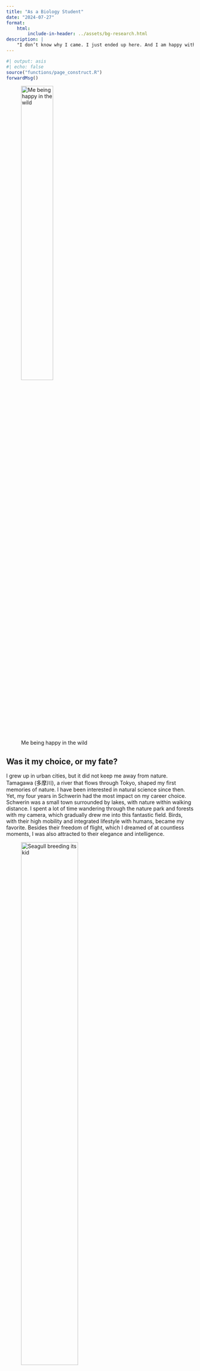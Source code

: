 ```yaml
---
title: "As a Biology Student"
date: "2024-07-27"
format:
    html:
        include-in-header: ../assets/bg-research.html
description: |
    "I don’t know why I came. I just ended up here. And I am happy with it."
---
```


```r
#| output: asis
#| echo: false
source("functions/page_construct.R")
forwardMsg()
```

![Me being happy in the wild](/assets/images/hu-in-heath-cropped.jpg){width="45%"}

## Was it my choice, or my fate?

I grew up in urban cities, but it did not keep me away from nature. Tamagawa (多摩川), a river that flows through Tokyo, shaped my first memories of nature. I have been interested in natural science since then. Yet, my four years in Schwerin had the most impact on my career choice. Schwerin was a small town surrounded by lakes, with nature within walking distance. I spent a lot of time wandering through the nature park and forests with my camera, which gradually drew me into this fantastic field. Birds, with their high mobility and integrated lifestyle with humans, became my favorite. Besides their freedom of flight, which I dreamed of at countless moments, I was also attracted to their elegance and intelligence.

![Seagull breeding its kid](../assets/images/seagull.jpg){width=60%}

Another passion of mine lies in the ocean. The magical power of the ocean has attracted me in so many ways, too many to sort through. It feels like a born instinct how the sounds of waves, the blue of the depths, and the twinkling of the water trigger my emotions and actions. 

I love thinking, sometimes even a bit too much. I have lost count of how many times I sat on the rocks, looking at the starlight's reflection in the great lake of Schwerin, thinking about how vastly wide the universe is, and how insanely long time flows. Every time I think about this, I am amazed by the complexity of life, which blooms so brightly and desperately in the eye of Laplace’s demon.

<!-- ![Schweriner Schloss under the stars](../assets/images/schwerin-starlight.jpg){width=60%} -->

All of this, and much more, have ultimately led me on the path of becoming a biologist. 

## University

I started my degree program in 2020 at [Universität Hamburg](https://www.biologie.uni-hamburg.de/en.html) and received my bachelor's degree at 2024. Currently, I am further pursuing my master degree.

Besides the basic modules obligatory for everyone studying biology, I attended various elective courses during my bachelor and master studies. Many of them have already paid off with knowledge and skills later on, and some have meaningfully shaped my current specialization.

### Molecular Biology

Like many others, I thought about how my studies could support my future. The first time I stood at the crossroads, molecular biology, or specifically, biotechnology, seemed the most promising. But as I delved deeper, I noticed my lack of constant passion for the technology. They mean more as techniques and methods to me, not as research itself. I needed something more "biological" to immerse myself in. For the first time, I felt eager to answer questions at the front line of research. The questions which are confusing researchers, but also reveal the beauty of life. At the meantime, I had some new experience outside the lab, which reminded me on my original passion. This has made me decide that I don’t want to commit myself to a career that is totally inside the lab, but to take advantage of my knowledge and skills gained in this field to support my career that combines molecular biology with something else.

### The first HiWi

All I have now, and who I have become, could never have been possible if I hadn't sent that email back in 2022. It was the second time I saw the hiring ad for a student assistant. The professors in our department hire students yearly to assist with bachelor basic courses, particularly *Animal Physiology* in my case. Since these courses are mandatory, the number of attendees is high. In the first normal year after COVID, they faced a shortage of hands. Many others, who might have considered the job, were worried about whether they could be up to it, like I was. But seeing the ad twice?

:::{.mini}
“Well, maybe my German is not good enough, maybe I didn’t have the best grade in that course, but why not give it a try?” 
:::

I took it as a reminder of my fate and the last chance to get on that ride. And this, my friend, changed my life. Or anyway, my life would have to change at some point, but with this decision, I held the opportunity tight in my hand, even if I did not realize it back then.

It turned out the three-week job went very well. I had a good time and learned a lot, even though I was the one teaching others. This experience helped me overcome my anxiety in front of people, taught me the joy of helping others, and provided me with my first network in my career - with my future thesis supervisor, Dr. Kim Rohlfing.

### Bachelor thesis

Kim was a very talkative and passionate person. During the week we led the course together, she told me a lot about the research group she was in, the elective courses they offered, and their research. I must admit, my first choice for the thesis was another group, but eventually, I asked Kim for an opportunity. At that point, I was still planning to build my career path toward molecular technology.

The research group was called “Molecular Evolutionary Biology” and run by Prof. Dr. Susanne Dobler, who taught the fundamental evolution course. I was assigned a fascinating topic about *Wolbachia*, a stunning bacteria in many insects with impressive witchcraft — manipulating the host’s reproduction behavior, and more. The deeper I dived into it, the more amazed I was. Researchers worldwide have dedicated decades to studying this bacteria, and even more are joining, but still, it is shrouded in mysteries, and this excited me.
<!-- ([Learn more about my thesis and Wolbachia.](../research/blogs/bachelor-thesis.qmd)) -->

Eventually, I have come to realize that evolution was exactly what caught me on this path in the first place. I learned about the basic concept of modern evolutionary theory when I was young, and since then, I have always tried to explain things with it. That’s also how I explained the universe to myself and why the universe amazes me every time. And the topic I dived into, not only *Wolbachia* but the research on things we don’t know about countless lives on this planet, i.e. the biodiversity, how it works, how it was shaped, and where it will go, the complexity of life, is exactly the radiant flower that dazzles Laplace’s demon.

The year in the research group was the most precious year I had during the program. I even had the opportunity to attend an academic conference, the DZG (German Zoological Society) annual meeting in Kassel as an undergraduate student. As I wrote in the acknowledgments of my thesis, I can’t express enough gratitude to Kim, my supervisor, who offered the opportunities in the first place; to Susanne, our group leader, for showing me how an honored researcher should be; to Mario Röpcke, a fellow PhD student in the group, and to Dr. Shabnam Mohammadi, for the various help they offered during the year. I will treasure this memory for the rest of my life.

![Me and my poster](../assets/images/hu-poster.jpg){width=60%}

### Going Further

With my passion for evolution clarified, my goal became clear. Evolution does not stand alone; it is nothing more than ecology and genetics in relation to time. With that in mind, I began my master’s program and attended two courses - *Evolutionary Systematics* and *Community Ecology*. The former strengthened my understanding of evolution. As the course ended, I wrote this text in my notes:

::: {.mini}
*This course has given me the tools to see the driving forces behind the universe. I've come to understand that evolution is not just about the historical development of species. Rather, it's like an invisible hand from time itself, shaping our world.*
:::


The other one, *Community Ecology*, finally knitted a network between evolution and ecology for me by showing me how they interact with each other, and clarified how the conservation strategy works. Upon that, it also ‘officially’ connected data science with my career, by teaching us to deal with complex ecological data.

## Data Science - The Parallel

The importance of data science is nowadays no longer a news. I had a slight interest in it since a few years ago, and actually, my fourth preference when applying the university was data science (you can guess my third, it was not related to biology either). Although I am totally happy that I got accepted by B.Sc. biology program at UHH the day after my application, but the interest has remained. The bachelor biology program was reformed after two years after I started, where four semesters of data science course were brought into program to teach students R and be able to utilize digital methods to conduct basic statistical analysis. My program did not have that, we even brought F-table into exam to do some hand-made ANOVA. 

But I got lucky, I chose to start taking elective course earlier than suggested and replaced the basic biostatistics module with *Data Analysis in Ecology (with R)* (what I mean by ‘replace’ was actually skipping the basic module because the attendance was not checked). That was where I learned R and was introduced to the world of reproducible research.

Even if I hadn't taken course back then, I guess I would have still learned R at some point. As our lecturer suggested, I have used R regularly since then, including in my thesis and the *Community Ecology* course. I love the feeling of searching for new results in the sea of data, it's like a magical power that can find peace in a chaotic world. This evoked more interest inside me, such as building this website. Despite all the convenient features provided by Quarto, it still requires a certain level of project management skill to keep everythings clean, tidy, and understandable.

Earlier this year, I had some time without university courses, I used it to attend courses on *Coursera*, where many universities offer various courses. I introduced myself to bioinformatics, from simple motif finding to genome assembly, further to sequence comparison and ultimately to big data, in hope that I will use this knowledge in my future career (I’m sure I will).

## The Aim

After mentioning all the topic I’m up to, I hope you have received a broad overview of what I did and what I am doing. But I must admit, as I am still pursuing my master degree, I’m still not completely sure of the exact specific topic I will push toward, It will more probably be a spontaneous decision based on availability of different opportunities, but I certainly have some personal interest, such as the marine mammals, crustacean, sea birds, reptiles, *Wolbachia* of course (but less in insects themselves tho), some Crsutaceans (e.g. Rhizocephala is a very stunning group in view of evolution, also in physiology, developmental biology, and morphology, they are just too unique). 

Beside all I mentioned, I also learn new things from other branches out of general interest, such as other courses I attended: molecular parasitology, molecular immunology, biodiversity of marine deep-sea habitats, biodiversity of fungi, etc. I am encouraged by a concept to do this:

:::{.mini}
“T-shaped people", those with a depth of knowledge in at least one discipline and a breadth of knowledge about innovation and entrepreneurship that allows them to work effectively with professionals on other disciplines to bring their ideas to life.”

― Tina Seelig, *What I Wish I Knew When I Was 20*
:::

Interdisciplinarity has become an important aspect of research nowadays, especially in such complex subject like biology, I am extremely certain that I will work with people from other disciplines, and my goal is to contribute to research, particularly in species evolution, in view of its interaction with the environment and the humans, especially in terms of conservation, in an interdisciplinary way. 

## CV

I want to thank you all for reading this far. I hope my words give you a better idea of who I am, but there are also some points I did not mention. For more information, you can find my CV [here](/biology-research/CV_Zhehao_Hu.pdf).

I will be very happy if you find my story and my future vision align with your interest. If so, please don’t hesitate to reach out! Also please check the posts I wrote, I appreciate any advices and comments!